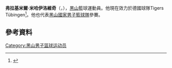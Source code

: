 '''弗拉基米爾·米哈伊洛維奇'''（{{lang-sr|'''Vladimir Mihailović'''}}，{{bd|1990年|8月10日}}），[[黑山|黑山]]籃球運動員。他現在效力於德國球隊Tigers Tübingen<ref>{{cite news | url=http://kosarka.me/lige/ostale-lige/3234-vlado-mihailovic-karijeru-nastavlja-u-njemackoj | title=VLADO MIHAILOVIĆ KARIJERU NASTAVLJA U NJEMAČKOJ | language=sr | publisher=kosarka.me | date=November 14, 2014 | accessdate=November 15, 2014 | archive-date=2019-02-09 | archive-url=https://web.archive.org/web/20190209124123/http://kosarka.me/lige/ostale-lige/3234-vlado-mihailovic-karijeru-nastavlja-u-njemackoj | dead-url=no }}</ref>。他也代表[[黑山國家男子籃球隊|黑山國家男子籃球隊]]參賽。

==參考資料== 
{{reflist}}

{{Authority control}}
{{DEFAULTSORT:Mihailović, Vladimir}}
[[Category:黑山男子篮球运动员|Category:黑山男子篮球运动员]]